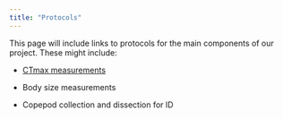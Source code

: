 ```yaml
---
title: "Protocols"
---
```


This page will include links to protocols for the main components of our project. These might include:

-   [CTmax measurements](protocols/ctmax_protocol.qmd)

-   Body size measurements

-   Copepod collection and dissection for ID
